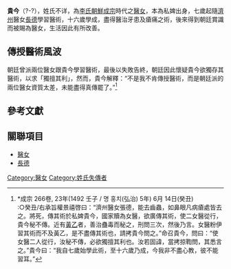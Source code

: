 '''貴今'''（?-?），姓氏不详，為[[李氏朝鮮|李氏朝鮮]][[朝鮮成宗|成宗]]時代之[[醫女|醫女]]，本為私婢出身，七歲起隨[[濟州|濟州]]醫女[[長德_(醫女)|長德]]學習醫術，十六歲學成，盡得醫治牙患及瘡痛之術，後來得到朝廷賞識而被賜為醫女，生活因此有所改善。

==傳授醫術風波==

朝廷曾派兩位醫女跟貴今學習醫術，最後以失敗告終，朝廷因此懷疑貴今欲獨存其醫術，以求「獨擅其利」，然而，貴今解釋：“不是我不肯傳授醫術，而是朝廷派的兩位醫女資質太差，未能盡得真傳罷了。”<ref>*成宗 266卷, 23年(1492 壬子 / 명 홍치(弘治) 5年) 6月 14日(癸丑)<br>
:○癸丑/右承旨權景禧啓曰：“濟州醫女張德，能去齒蟲，如鼻眼凡病瘡處皆去之。將死，傳其術於私婢貴今，國家贖為女醫，欲廣傳其術，使二女醫從行，貴今秘不傳。近有[[黃乙|黃乙]]者，善治蠱毒而秘之，刑問三次，然後乃言。女醫粉伊習其術而不及黃乙，是不盡傳其術也，請拷貴今問之。”命召貴今，問曰：“使女醫二人從行，汝秘不傳，必欲獨擅其利也。汝若固諱，當拷掠鞫問，其悉言之。”貴今曰：“我自七歲始學此術，至十六歲乃成，今我非不盡心教，彼不能習耳。”</ref>

==參考文獻==
{{reflist}}

==關聯項目==
*[[醫女|醫女]]
*[[長德_(醫女)|長德]]

{{Korea-bio-stub}}

[[Category:醫女|Category:醫女]]
[[Category:姓氏失傳者|Category:姓氏失傳者]]